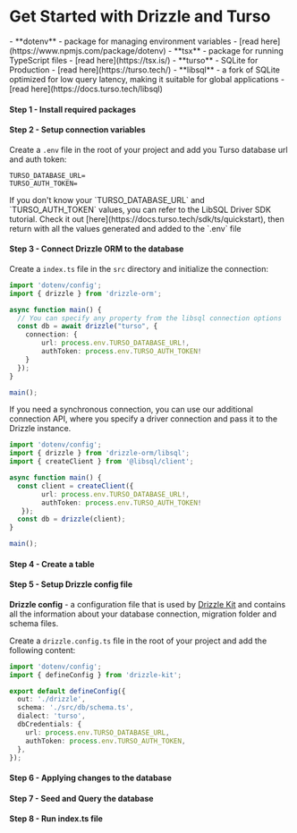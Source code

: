 
<Breadcrumbs/>

# Get Started with Drizzle and Turso

<Prerequisites>  
  - **dotenv** - package for managing environment variables - [read here](https://www.npmjs.com/package/dotenv)
  - **tsx** - package for running TypeScript files - [read here](https://tsx.is/)
  - **turso** - SQLite for Production - [read here](https://turso.tech/)
  - **libsql** - a fork of SQLite optimized for low query latency, making it suitable for global applications - [read here](https://docs.turso.tech/libsql)
</Prerequisites>

<FileStructure />

#### Step 1 - Install required packages
<InstallPackages lib='@libsql/client'/>

#### Step 2 - Setup connection variables

Create a `.env` file in the root of your project and add you Turso database url and auth token:

```plaintext copy
TURSO_DATABASE_URL=
TURSO_AUTH_TOKEN=
```

<Callout type='info' title='important'>
If you don't know your `TURSO_DATABASE_URL` and `TURSO_AUTH_TOKEN` values, you can refer to the LibSQL Driver SDK tutorial. 
Check it out [here](https://docs.turso.tech/sdk/ts/quickstart), then return with all the values generated and added to the `.env` file
</Callout>

#### Step 3 - Connect Drizzle ORM to the database

Create a `index.ts` file in the `src` directory and initialize the connection:

```typescript copy
import 'dotenv/config';
import { drizzle } from 'drizzle-orm';

async function main() {
  // You can specify any property from the libsql connection options
  const db = await drizzle("turso", { 
    connection: { 
        url: process.env.TURSO_DATABASE_URL!, 
        authToken: process.env.TURSO_AUTH_TOKEN!
    }
  });
}

main();
```

If you need a synchronous connection, you can use our additional connection API, 
where you specify a driver connection and pass it to the Drizzle instance.

```typescript copy
import 'dotenv/config';
import { drizzle } from 'drizzle-orm/libsql';
import { createClient } from '@libsql/client';

async function main() {
  const client = createClient({ 
        url: process.env.TURSO_DATABASE_URL!, 
        authToken: process.env.TURSO_AUTH_TOKEN!
   });
  const db = drizzle(client);
}

main();
```

#### Step 4 - Create a table

<CreateTable/>

#### Step 5 - Setup Drizzle config file

**Drizzle config** - a configuration file that is used by [Drizzle Kit](https://orm.drizzle.team/kit-docs/overview) and contains all the information about your database connection, migration folder and schema files.

Create a `drizzle.config.ts` file in the root of your project and add the following content:

```typescript copy filename="drizzle.config.ts"
import 'dotenv/config';
import { defineConfig } from 'drizzle-kit';

export default defineConfig({
  out: './drizzle',
  schema: './src/db/schema.ts',
  dialect: 'turso',
  dbCredentials: {
    url: process.env.TURSO_DATABASE_URL,
    authToken: process.env.TURSO_AUTH_TOKEN,
  },
});
```

#### Step 6 - Applying changes to the database

<ApplyChanges />

#### Step 7 - Seed and Query the database

<QueryTurso/>

#### Step 8 - Run index.ts file

<RunFile/>